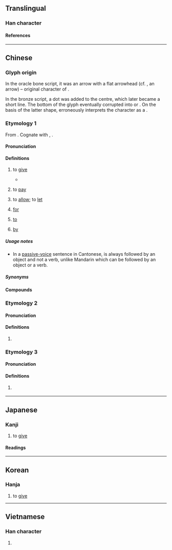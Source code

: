 {{also|畁|𢌿|𢍁|𢍉|異}}
{{character info}}
==Translingual==

===Han character===
{{Han char|rn=102|rad=田|as=03|sn=8|four=60221|canj=WML|ids=⿱田丌}}

====References====
{{Han ref|kx=0759.160|dkj=21748|dj=1169.170|hdz=42530.060|uh=7540}}

----

==Chinese==

===Glyph origin===
{{Han etym}}
In the oracle bone script, it was an arrow with a flat arrowhead (cf. {{zh-l|*矢}}, an arrow) – original character of {{och-l|錍|arrow with a flat arrowhead}}.

In the bronze script, a dot was added to the centre, which later became a short line. The bottom of the glyph eventually corrupted into {{zh-l|*廾}} or {{zh-l|*丌}}. On the basis of the latter shape, ''{{w|Shuowen}}'' erroneously interprets the character as a {{Han compound|甶|丌|ls=psc|c1=p|c2=s|t2=pedestal|nocap=1}}.

===Etymology 1===
{{zh-forms|alt=畁,𢌿,𢍁,𢍉,𢮅,𢮧,俾-colloquial Cantonese,比-colloquial Cantonese}}
From {{inh|zh|sit-pro|*s-bəj-n/k||to give}}. Cognate with {{cog|bo|སྦྱིན||to give, to bestow}}, {{cog|my|ပေး||to give}}.

====Pronunciation====
{{zh-pron
|m=bì
|m-s=
|c=bei3,bei2
|c_note=bei3 - literary; bei2 - vernacular
|c-t=ei2
|g=
|h=gd=bi4
|j=
|mb=
|md=bé
|mn=ml:pì
|mn-t=bi3/bi2
|w=2pi
|x=
|mc=y
|oc=y
|ma=y
|cat=v,c:prep
}}

====Definitions====
{{zh-hanzi}}

# {{lb|zh|literary|or|Cantonese}} to [[give]]
#* {{zh-x|王 崩，周 人 將 畀 ^虢 ^公 政。|The king (of Zhou) has died. The people of Zhou will '''give''' power to the Duke of Guo.|ref=Zuozhuan}}
#: {{zh-x|畀 三 張 紙 我。|'''Give''' me three sheets of paper.|C}}
# {{lb|zh|Cantonese}} to [[pay]]
#: {{zh-also|畀錢}}
#: {{zh-x|畀 入場 費|to '''pay''' the entrance fee|C}}
# {{lb|zh|Cantonese}} to [[allow]]; to [[let]]
#: {{zh-x|老師 唔 畀 我哋 上{soeng5} 緊 堂 嗰時 飲水。|The teacher doesn't '''let''' us drink water during class.|C}}
# {{lb|zh|Cantonese}} [[for]]
#: {{zh-x|原先 係 畀 你 食 嘅。|It was originally '''for''' you to eat.|C}}
# {{lb|zh|Cantonese}} [[to]]
#: {{zh-x|講 畀 你 知|to tell you|C}}
#: {{zh-x|送 份 禮物 畀 老師|to give the teacher a present|C}}
# {{lb|zh|Cantonese}} [[by]]
#: {{zh-x|我 畀 蚊 咬 呀。|I got bitten '''by''' a mosquito.|C}}
#: {{zh-x|我 隻 錶 畀 人 偷 咗。|My watch has been stolen ('''by''' someone).|C}}

=====Usage notes=====
* In a [[passive-voice]] sentence in Cantonese, {{lang|zh|畀}} is always followed by an object and not a verb, unlike Mandarin {{zh-l|*被|}} which can be followed by an object or a verb.

=====Synonyms=====
{{zh-dial|給}}

====Compounds====
{{zh-der|付畀|投畀豺虎|賦畀|畀錢|倚畀|委畀|投畀|畀付|畀矜|秉畀炎火|簡畀|蒸畀|顧畀}}

===Etymology 2===
{{zh-forms}}

====Pronunciation====
{{zh-pron
|w=4peq
|cat=v,prep
}}

====Definitions====
{{zh-hanzi}}

# {{lb|zh|Wu}} {{zh-alt-form|撥|tr=-|to give; to allow; for; to; by}}

===Etymology 3===
{{zh-forms}}

====Pronunciation====
{{zh-pron
|h=pfs=pí
|cat=
}}
{{attn|zh|tone is actually 53}}

====Definitions====
{{zh-hanzi}}

# {{lb|zh|Taiwanese Hakka}} {{contraction of|zh|[[分]][[佢]]}}

----

==Japanese==

===Kanji===
{{ja-kanji|grade=|rs=田03}}

# to [[give]]

====Readings====
{{ja-readings
|on=ひ
|kun=あたえるもの
}}

----

==Korean==

===Hanja===
{{ko-hanja|비}}

# to [[give]]

----

==Vietnamese==

===Han character===
{{vi-readings|rs=田03|reading=tý}}

# {{rfdef|vi|sort=田03}}